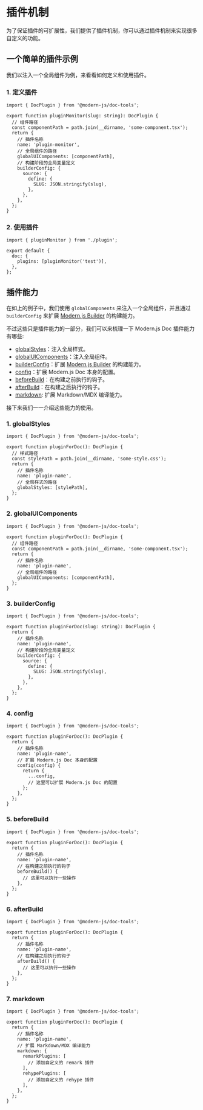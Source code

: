 # 插件机制

为了保证插件的可扩展性，我们提供了插件机制，你可以通过插件机制来实现很多自定义的功能。

## 一个简单的插件示例

我们以注入一个全局组件为例，来看看如何定义和使用插件。

### 1. 定义插件

```tsx title="plugin.ts"
import { DocPlugin } from '@modern-js/doc-tools';

export function pluginMonitor(slug: string): DocPlugin {
  // 组件路径
  const componentPath = path.join(__dirname, 'some-component.tsx');
  return {
    // 插件名称
    name: 'plugin-monitor',
    // 全局组件的路径
    globalUIComponents: [componentPath],
    // 构建阶段的全局变量定义
    builderConfig: {
      source: {
        define: {
          SLUG: JSON.stringify(slug),
        },
      },
    },
  };
}
```

### 2. 使用插件

```tsx title="modern.config.ts"
import { pluginMonitor } from './plugin';

export default {
  doc: {
    plugins: [pluginMonitor('test')],
  },
};
```

## 插件能力

在如上的例子中，我们使用 `globalComponents` 来注入一个全局组件，并且通过 `builderConfig` 来扩展 [Modern.js Builder](https://modernjs.dev/builder/) 的构建能力。

不过这些只是插件能力的一部分，我们可以来梳理一下 Modern.js Doc 插件能力有哪些:

- [globalStyles](#1-globalstyles)：注入全局样式。
- [globalUIComponents](#2-globaluicomponents)：注入全局组件。
- [builderConfig](#3-builderconfig)：扩展 [Modern.js Builder](https://modernjs.dev/builder/) 的构建能力。
- [config](#4-config)：扩展 Modern.js Doc 本身的配置。
- [beforeBuild](#5-beforebuild)：在构建之前执行的钩子。
- [afterBuild](#6-afterbuild)：在构建之后执行的钩子。
- [markdown](#7-markdown): 扩展 Markdown/MDX 编译能力。

接下来我们一一介绍这些能力的使用。

### 1. globalStyles

```tsx title="plugin.ts"
import { DocPlugin } from '@modern-js/doc-tools';

export function pluginForDoc(): DocPlugin {
  // 样式路径
  const stylePath = path.join(__dirname, 'some-style.css');
  return {
    // 插件名称
    name: 'plugin-name',
    // 全局样式的路径
    globalStyles: [stylePath],
  };
}
```

### 2. globalUIComponents

```tsx title="plugin.ts"
import { DocPlugin } from '@modern-js/doc-tools';

export function pluginForDoc(): DocPlugin {
  // 组件路径
  const componentPath = path.join(__dirname, 'some-component.tsx');
  return {
    // 插件名称
    name: 'plugin-name',
    // 全局组件的路径
    globalUIComponents: [componentPath],
  };
}
```

### 3. builderConfig

```tsx title="plugin.ts"
import { DocPlugin } from '@modern-js/doc-tools';

export function pluginForDoc(slug: string): DocPlugin {
  return {
    // 插件名称
    name: 'plugin-name',
    // 构建阶段的全局变量定义
    builderConfig: {
      source: {
        define: {
          SLUG: JSON.stringify(slug),
        },
      },
    },
  };
}
```

### 4. config

```tsx title="plugin.ts"
import { DocPlugin } from '@modern-js/doc-tools';

export function pluginForDoc(): DocPlugin {
  return {
    // 插件名称
    name: 'plugin-name',
    // 扩展 Modern.js Doc 本身的配置
    config(config) {
      return {
        ...config,
        // 这里可以扩展 Modern.js Doc 的配置
      };
    },
  };
}
```

### 5. beforeBuild

```tsx title="plugin.ts"
import { DocPlugin } from '@modern-js/doc-tools';

export function pluginForDoc(): DocPlugin {
  return {
    // 插件名称
    name: 'plugin-name',
    // 在构建之前执行的钩子
    beforeBuild() {
      // 这里可以执行一些操作
    },
  };
}
```

### 6. afterBuild

```tsx title="plugin.ts"
import { DocPlugin } from '@modern-js/doc-tools';

export function pluginForDoc(): DocPlugin {
  return {
    // 插件名称
    name: 'plugin-name',
    // 在构建之后执行的钩子
    afterBuild() {
      // 这里可以执行一些操作
    },
  };
}
```

### 7. markdown

```tsx title="plugin.ts"
import { DocPlugin } from '@modern-js/doc-tools';

export function pluginForDoc(): DocPlugin {
  return {
    // 插件名称
    name: 'plugin-name',
    // 扩展 Markdown/MDX 编译能力
    markdown: {
      remarkPlugins: [
        // 添加自定义的 remark 插件
      ],
      rehypePlugins: [
        // 添加自定义的 rehype 插件
      ],
    },
  };
}
```
